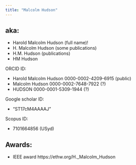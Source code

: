 ```yaml
---
title: "Malcolm Hudson"
---
```


## aka: 

  - Harold Malcolm Hudson (full name)!
  - H. Malcolm Hudson (some publications)
  - H.M. Hudson (publications)
  - HM Hudson
  
ORCID ID: 

  - Harold Malcolm Hudson 0000-0002-4209-6915 (public)
  - Malcolm Hudson 0000-0002-7648-7922 (?)
  - HUDSON 0000-0001-5309-1944 (?)
  
Google scholar ID: 

  - "ST17cM4AAAAJ"

Scopus ID: 

  - 7101664856 (USyd)


## Awards:

   - IEEE award https://ethw.org/H._Malcolm_Hudson

